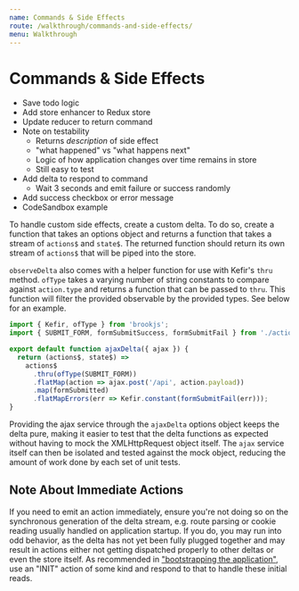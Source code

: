 ```yaml
---
name: Commands & Side Effects
route: /walkthrough/commands-and-side-effects/
menu: Walkthrough
---
```


# Commands & Side Effects

- Save todo logic
- Add store enhancer to Redux store
- Update reducer to return command
- Note on testability
  - Returns _description_ of side effect
  - "what happened" vs "what happens next"
  - Logic of how application changes over time remains in store
  - Still easy to test
- Add delta to respond to command
  - Wait 3 seconds and emit failure or success randomly
- Add success checkbox or error message
- CodeSandbox example

To handle custom side effects, create a custom delta. To do so, create a function that takes an options object and returns a function that takes a stream of `actions$` and `state$`. The returned function should return its own stream of `actions$` that will be piped into the store.

`observeDelta` also comes with a helper function for use with Kefir's `thru` method. `ofType` takes a varying number of string constants to compare against `action.type` and returns a function that can be passed to `thru`. This function will filter the provided observable by the provided types. See below for an example.

```js
import { Kefir, ofType } from 'brookjs';
import { SUBMIT_FORM, formSubmitSuccess, formSubmitFail } from './actions';

export default function ajaxDelta({ ajax }) {
  return (actions$, state$) =>
    actions$
      .thru(ofType(SUBMIT_FORM))
      .flatMap(action => ajax.post('/api', action.payload))
      .map(formSubmitted)
      .flatMapErrors(err => Kefir.constant(formSubmitFail(err)));
}
```

Providing the ajax service through the `ajaxDelta` options object keeps the delta pure, making it easier to test that the delta functions as expected without having to mock the XMLHttpRequest object itself. The `ajax` service itself can then be isolated and tested against the mock object, reducing the amount of work done by each set of unit tests.

## Note About Immediate Actions

If you need to emit an action immediately, ensure you're not doing so on the synchronous generation of the delta stream, e.g. route parsing or cookie reading usually handled on application startup. If you do, you may run into odd behavior, as the delta has not yet been fully plugged together and may result in actions either not getting dispatched properly to other deltas or even the store itself. As recommended in ["bootstrapping the application"][bootstrapping], use an "INIT" action of some kind and respond to that to handle these initial reads.

[red-obs]: https://redux-observable.js.org/docs/basics/Epics.html
[bootstrapping]: bootstrapping-the-application.html
